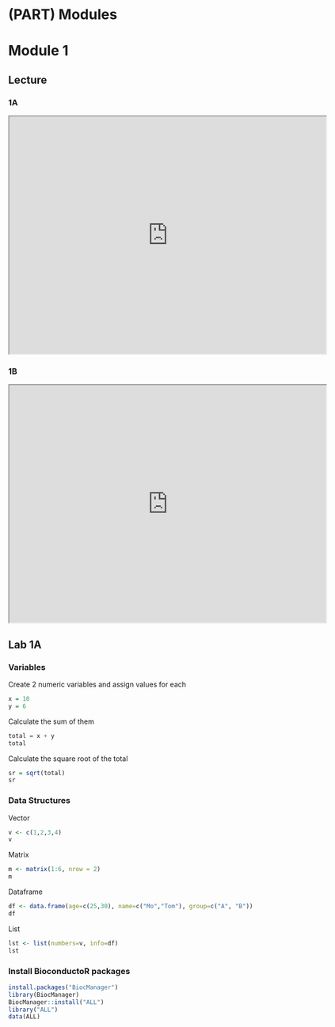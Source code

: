 # (PART) Modules {-}

# Module 1

## Lecture


<!--<iframe width="640" height="360" src="YOUTUBE EMBED LINK" title="YouTube video player" frameborder="0" allow="accelerometer; autoplay; clipboard-write; encrypted-media; gyroscope; picture-in-picture; web-share" referrerpolicy="strict-origin-when-cross-origin" allowfullscreen></iframe>-->

### 1A
<iframe src="https://docs.google.com/presentation/d/1HQGHgFrZCr8yWmbz0R7lxYGiZpR_Xu_2/preview" width="640" height="480" allow="autoplay"></iframe>  

### 1B
<iframe src="https://docs.google.com/presentation/d/1U1PHHxf_9nJbht6ZWAm9-XpDARuTRPD5/preview" width="640" height="480" allow="autoplay"></iframe>  



## Lab 1A
### Variables
Create 2 numeric variables and assign values for each

```r
x = 10
y = 6
```

Calculate the sum of them

```r
total = x + y
total
```

Calculate the square root of the total
```r
sr = sqrt(total)
sr
```


### Data Structures 
Vector
```r
v <- c(1,2,3,4)
v
```


Matrix
```r
m <- matrix(1:6, nrow = 2)
m
```


Dataframe
```r
df <- data.frame(age=c(25,30), name=c("Mo","Tom"), group=c("A", "B"))
df
```

List
```r
lst <- list(numbers=v, info=df)
lst
```


### Install BioconductoR packages
```r
install.packages("BiocManager")
library(BiocManager)
BiocManager::install("ALL")
library("ALL")
data(ALL)
```


